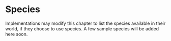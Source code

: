 # Species

Implementations may modify this chapter to list the species available in their world, if they choose to use species. A few sample species will be added here soon.